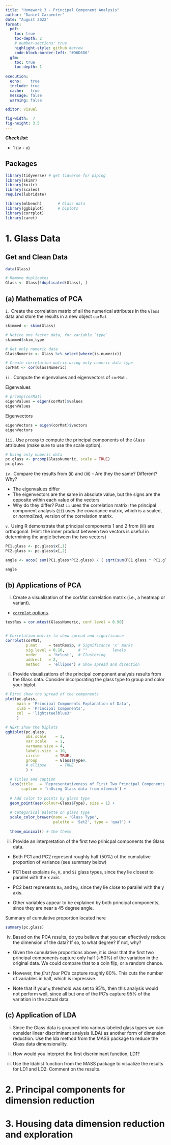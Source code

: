 ```yaml
---
title: "Homework 3 - Principal Component Analysis"
author: "Daniel Carpenter"
date: "August 2022"
format: 
  pdf:
    toc: true
    toc-depth: 2
    # number-sections: true
    highlight-style: github #arrow
    code-block-border-left: "#D6D6D6"
  gfm:
    toc: true
    toc-depth: 1
    
execution:
  echo:    true
  include: true
  cache:   true
  message: false
  warning: false

editor: visual

fig-width:  7
fig-height: 3.5
---
```



***Check list:***

* 1 (iv - v)

\newpage

## Packages

```r
library(tidyverse) # get tidverse for piping
library(skimr)
library(knitr)
library(scales)
require(lubridate)

library(mlbench)       # Glass data
library(ggbiplot)      # biplots
library(corrplot)
library(caret)
```

# 1. Glass Data

## Get and Clean Data
```r
data(Glass)

# Remove duplicates
Glass <- Glass[!duplicated(Glass), ]
```

## (a) Mathematics of PCA

`i.` Create the correlation matrix of all the numerical attributes in the `Glass` data and store the results in a new object `corMat`

```r
skimmed <- skim(Glass)

# Notice one factor data, for variable `type`
skimmed$skim_type

# Get only numeric data
GlassNumeric <- Glass %>% select(where(is.numeric))

# Create correlation matrix using only numeric data type
corMat <- cor(GlassNumeric)
```


`ii.` Compute the eigenvalues and eigenvectors of `corMat.`

Eigenvalues
```r
# prcomp(corMat)
eigenValues = eigen(corMat)$values
eigenValues
```

Eigenvectors
```r
eigenVectors = eigen(corMat)$vectors
eigenVectors
```


`iii.` Use `prcomp` to compute the principal components of the `Glass` attributes (make sure to use the scale option).
```r
# Using only numeric data
pc.glass <- prcomp(GlassNumeric, scale = TRUE)
pc.glass
```


`iv.` Compare the results from (ii) and (iii) - Are they the same? Different? Why? <br>

* The eigenvalues differ
* The eigenvectors are the same in absolute value, but the signs are the opposite within each value of the vectors
* Why do they differ? Past `ii` uses the correlation matrix; the principal component analysis (`ii`) uses the covariance matrix, which is a scaled, or *normalized*, version of the correlation matrix. 


`v.` Using R demonstrate that principal components 1 and 2 from (iii) are orthogonal. (Hint: the inner product between two    vectors is useful in determining the angle between the two vectors)

```r
PC1.glass <- pc.glass$x[,1]
PC2.glass <- pc.glass$x[,2]

angle <- acos( sum(PC1.glass*PC2.glass) / ( sqrt(sum(PC1.glass * PC1.glass)) * sqrt(sum(PC2.glass * PC2.glass)) ) )

angle

```


\newpage

## (b) Applications of PCA

i. Create a visualization of the corMat correlation matrix (i.e., a heatmap or variant).

* [`corrplot` options](https://cran.r-project.org/web/packages/corrplot/vignettes/corrplot-intro.html).

```r
testRes = cor.mtest(GlassNumeric, conf.level = 0.90)


# Correlation matrix to show spread and significance
corrplot(corMat, 
         p.mat     = testRes$p, # Significance 'x' marks 
         sig.level = 0.10,      # ""           levels
         order     = 'hclust',  # Clustering
         addrect   = 2,
         method    = 'ellipse') # Show spread and direction        

```

\newpage

ii. Provide visualizations of the principal component analysis results from the Glass data. Consider incorporating the glass type to group and color your biplot.

```r

# First show the spread of the components
plot(pc.glass,
     main = 'Principal Components Explanation of Data',
     xlab = 'Principal Components',
     col  = 'lightsteelblue3'
     )
```

```r
# NExt show the biplots
ggbiplot(pc.glass,
         obs.scale    = 1, 
         var.scale    = 1, 
         varname.size = 4, 
         labels.size  = 10, 
         circle       = TRUE,
         group        = Glass$Type#,
         # ellipse      = TRUE
         ) +
  
  # Titles and caption
  labs(title   = 'Representativeness of First Two Principal Components',
       caption = '\nUsing Glass data from mlbench') +
  
  # Add color to points by glass type
  geom_point(aes(colour=Glass$Type), size = 1) +
  
  # Categorical palette on glass type
  scale_color_brewer(name = 'Glass Type', 
                     palette = 'Set2', type = 'qual') + 
  
  theme_minimal() # the theme

```


iii. Provide an interpretation of the first two prinicpal components the Glass data.

* Both PC1 and PC2 represent roughly half (50%) of the cumulative proportion of variance (see summary below)

* PC1 best explains `Fe`, `K`, and `Si` glass types, since they lie closest to parallel with the x axis

* PC2 best represents `Ba`, and `Mg`, since they lie close to parallel with the y axis.

* Other variables appear to be explained by both principal components, since they are near a 45 degree angle.


Summary of cumulative proportion located here
```r
summary(pc.glass)
```


iv. Based on the PCA results, do you believe that you can effectively reduce the dimension of the data? If so, to what degree? If not, why?

* Given the cumulative proportions above, it is clear that the first two principal components capture only half (~50%) of the variation in the original data. We could compare that to a coin flip, or a random chance.

* However, the *first four* PC's capture roughly 80%. This cuts the number of variables in half, which is impressive. 

* Note that if your `q` threshold was set to 95%, then this analysis would not perform well, since all but one of the PC's capture 95% of the variation in the actual data.


\newpage

## (c) Application of LDA

i. Since the Glass data is grouped into various labeled glass types we can consider linear discriminant analysis (LDA) as another form of dimension reduction. Use the lda method from the MASS package to reduce the Glass data dimensionality.


ii. How would you interpret the first discriminant function, LD1?


iii. Use the ldahist function from the MASS package to visualize the results for LD1 and LD2.
Comment on the results. 


\newpage

# 2. Principal components for dimension reduction


\newpage

# 3. Housing data dimension reduction and exploration
















